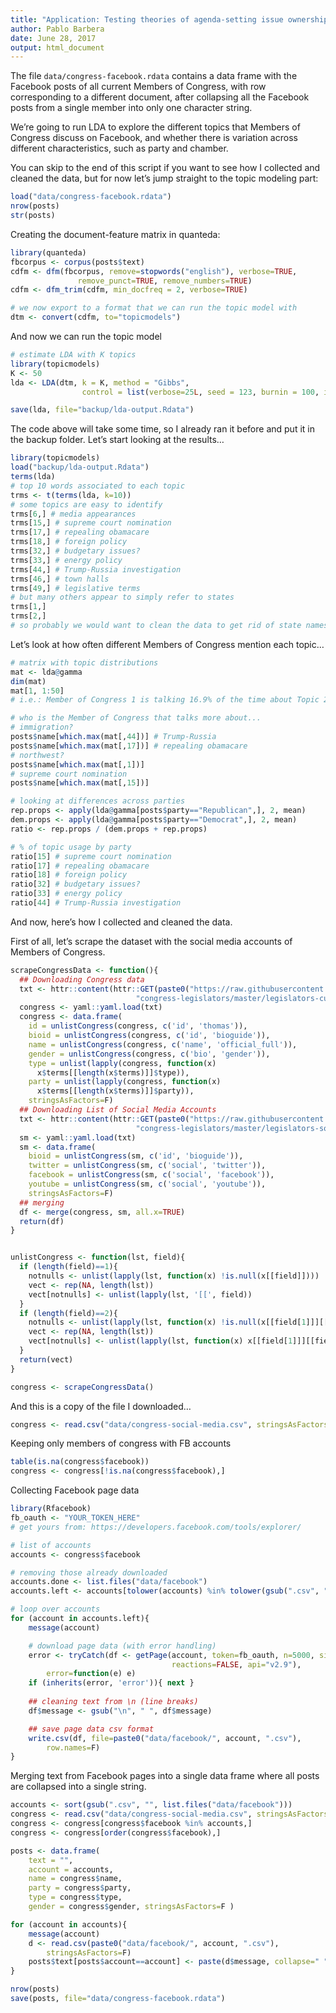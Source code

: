 ```yaml
---
title: "Application: Testing theories of agenda-setting issue ownership using legislators’ Facebook posts"
author: Pablo Barbera
date: June 28, 2017
output: html_document
---
```


The file `data/congress-facebook.rdata` contains a data frame with the Facebook posts of all current Members of Congress, with row corresponding to a different document, after collapsing all the Facebook posts from a single member into only one character string.

We're going to run LDA to explore the different topics that Members of Congress discuss on Facebook, and whether there is variation across different characteristics, such as party and chamber.

You can skip to the end of this script if you want to see how I collected and cleaned the data, but for now let's jump straight to the topic modeling part:

```r
load("data/congress-facebook.rdata")
nrow(posts)
str(posts)
```

Creating the document-feature matrix in quanteda:

```r
library(quanteda)
fbcorpus <- corpus(posts$text)
cdfm <- dfm(fbcorpus, remove=stopwords("english"), verbose=TRUE,
               remove_punct=TRUE, remove_numbers=TRUE)
cdfm <- dfm_trim(cdfm, min_docfreq = 2, verbose=TRUE)

# we now export to a format that we can run the topic model with
dtm <- convert(cdfm, to="topicmodels")
```

And now we can run the topic model

```r
# estimate LDA with K topics
library(topicmodels)
K <- 50
lda <- LDA(dtm, k = K, method = "Gibbs", 
                control = list(verbose=25L, seed = 123, burnin = 100, iter = 500))

save(lda, file="backup/lda-output.Rdata")
```

The code above will take some time, so I already ran it before and put it in the backup folder. Let's start looking at the results...

```r
library(topicmodels)
load("backup/lda-output.Rdata")
terms(lda)
# top 10 words associated to each topic
trms <- t(terms(lda, k=10))
# some topics are easy to identify
trms[6,] # media appearances
trms[15,] # supreme court nomination
trms[17,] # repealing obamacare
trms[18,] # foreign policy
trms[32,] # budgetary issues?
trms[33,] # energy policy
trms[44,] # Trump-Russia investigation
trms[46,] # town halls
trms[49,] # legislative terms
# but many others appear to simply refer to states
trms[1,]
trms[2,]
# so probably we would want to clean the data to get rid of state names
```

Let's look at how often different Members of Congress mention each topic...

```r
# matrix with topic distributions
mat <- lda@gamma
dim(mat)
mat[1, 1:50]
# i.e.: Member of Congress 1 is talking 16.9% of the time about Topic 26

# who is the Member of Congress that talks more about...
# immigration?
posts$name[which.max(mat[,44])] # Trump-Russia
posts$name[which.max(mat[,17])] # repealing obamacare
# northwest?
posts$name[which.max(mat[,1])]
# supreme court nomination
posts$name[which.max(mat[,15])]

# looking at differences across parties
rep.props <- apply(lda@gamma[posts$party=="Republican",], 2, mean)
dem.props <- apply(lda@gamma[posts$party=="Democrat",], 2, mean)
ratio <- rep.props / (dem.props + rep.props)

# % of topic usage by party
ratio[15] # supreme court nomination
ratio[17] # repealing obamacare
ratio[18] # foreign policy
ratio[32] # budgetary issues?
ratio[33] # energy policy
ratio[44] # Trump-Russia investigation
```



And now, here's how I collected and cleaned the data.

First of all, let's scrape the dataset with the social media accounts of Members of Congress.

```r
scrapeCongressData <- function(){
  ## Downloading Congress data
  txt <- httr::content(httr::GET(paste0("https://raw.githubusercontent.com/unitedstates/",
                            "congress-legislators/master/legislators-current.yaml")), 'text')
  congress <- yaml::yaml.load(txt)
  congress <- data.frame(
    id = unlistCongress(congress, c('id', 'thomas')),
    bioid = unlistCongress(congress, c('id', 'bioguide')),
    name = unlistCongress(congress, c('name', 'official_full')),
    gender = unlistCongress(congress, c('bio', 'gender')),
    type = unlist(lapply(congress, function(x)
      x$terms[[length(x$terms)]]$type)),
    party = unlist(lapply(congress, function(x)
      x$terms[[length(x$terms)]]$party)),
    stringsAsFactors=F)
  ## Downloading List of Social Media Accounts
  txt <- httr::content(httr::GET(paste0("https://raw.githubusercontent.com/unitedstates/",
                            "congress-legislators/master/legislators-social-media.yaml")), 'text')
  sm <- yaml::yaml.load(txt)
  sm <- data.frame(
    bioid = unlistCongress(sm, c('id', 'bioguide')),
    twitter = unlistCongress(sm, c('social', 'twitter')),
    facebook = unlistCongress(sm, c('social', 'facebook')),
    youtube = unlistCongress(sm, c('social', 'youtube')),
    stringsAsFactors=F)
  ## merging
  df <- merge(congress, sm, all.x=TRUE)
  return(df)
}


unlistCongress <- function(lst, field){
  if (length(field)==1){
    notnulls <- unlist(lapply(lst, function(x) !is.null(x[[field]])))
    vect <- rep(NA, length(lst))
    vect[notnulls] <- unlist(lapply(lst, '[[', field))
  }
  if (length(field)==2){
    notnulls <- unlist(lapply(lst, function(x) !is.null(x[[field[1]]][[field[2]]])))
    vect <- rep(NA, length(lst))
    vect[notnulls] <- unlist(lapply(lst, function(x) x[[field[1]]][[field[2]]]))
  }
  return(vect)
}

congress <- scrapeCongressData()

```

And this is a copy of the file I downloaded...

```r
congress <- read.csv("data/congress-social-media.csv", stringsAsFactors=F)
```


Keeping only members of congress with FB accounts

```r
table(is.na(congress$facebook))
congress <- congress[!is.na(congress$facebook),]
```

Collecting Facebook page data

```r
library(Rfacebook)
fb_oauth <- "YOUR_TOKEN_HERE"
# get yours from: https://developers.facebook.com/tools/explorer/

# list of accounts
accounts <- congress$facebook

# removing those already downloaded
accounts.done <- list.files("data/facebook")
accounts.left <- accounts[tolower(accounts) %in% tolower(gsub(".csv", "", accounts.done)) == FALSE]

# loop over accounts
for (account in accounts.left){
    message(account)

    # download page data (with error handling)
    error <- tryCatch(df <- getPage(account, token=fb_oauth, n=5000, since='2017/01/01',
                                    reactions=FALSE, api="v2.9"),
    	error=function(e) e)
    if (inherits(error, 'error')){ next }
    
    ## cleaning text from \n (line breaks)
    df$message <- gsub("\n", " ", df$message)

    ## save page data csv format
    write.csv(df, file=paste0("data/facebook/", account, ".csv"),
        row.names=F)
}

```

Merging text from Facebook pages into a single data frame where all posts are collapsed into a single string.

```r
accounts <- sort(gsub(".csv", "", list.files("data/facebook")))
congress <- read.csv("data/congress-social-media.csv", stringsAsFactors=F)
congress <- congress[congress$facebook %in% accounts,]
congress <- congress[order(congress$facebook),]

posts <- data.frame(
	text = "",
	account = accounts,
	name = congress$name,
	party = congress$party,
	type = congress$type,
	gender = congress$gender, stringsAsFactors=F )

for (account in accounts){
	message(account)
	d <- read.csv(paste0("data/facebook/", account, ".csv"), 
		stringsAsFactors=F)
	posts$text[posts$account==account] <- paste(d$message, collapse=" ")
}

nrow(posts)
save(posts, file="data/congress-facebook.rdata")
```

